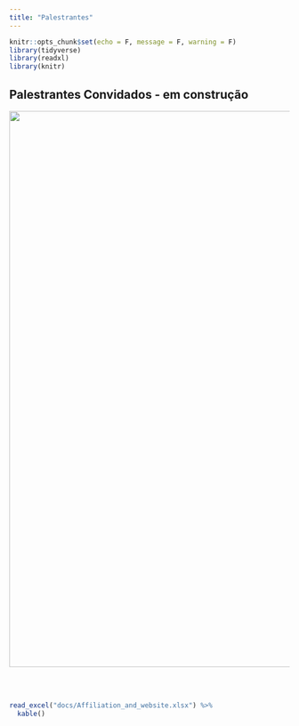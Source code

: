 ```yaml
---
title: "Palestrantes"
---
```


```r
knitr::opts_chunk$set(echo = F, message = F, warning = F)
library(tidyverse)
library(readxl)
library(knitr)
```

## Palestrantes Convidados - em construção
</h3>

</body>

<img src="images/speakers.PNG" width="1000px"/>

<body>

<br> <br>

```r
read_excel("docs/Affiliation_and_website.xlsx") %>%
  kable()
```